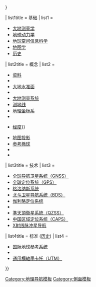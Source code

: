 {{Sidebar with collapsible lists
| name = Geodesy
| class = hlist
| titlestyle = padding-bottom:0.4em;
| title = [[大地测量学]] 
| image = [[File:Azimutalprojektion-schief kl-cropped.png|120px]]
| headingstyle = background:#c5d5a5;
| contentstyle = padding-top:0.2em;padding-bottom:0.7em;
| expanded = {{{expanded|{{{1|}}}}}}

| list1title = 基础
| list1 = {{startflatlist}}
* [[大地测量学]]
* [[地球动力学]]
* [[地球空间信息科学]]
* [[地图学]]
* [[大地测量学史|历史]]

| list2title = 概念
| list2 = {{startflatlist}}
* [[大地测量系统|资料]]
* {{le|地理距离|Geographical distance}}
* [[大地水准面]]
* {{le|地球形状|Figure of the Earth}}
* [[大地测量系统]]
* [[测地线]]
* [[地理坐标系]]
* {{link-en|水平位置标示|Horizontal position representation}}
* {{nowrap|[[纬度]]{{\}}[[经度]]}}
* [[地图投影]]
* [[参考椭球]]
* {{le|卫星大地测量学|Satellite geodesy}}
* {{le|空间参照系统|Spatial reference system}}

| list3title = 技术
| list3 =
* [[卫星导航系统|全球导航卫星系统（GNSS）]]
* [[全球定位系统|全球定位系统（GPS）]]
* [[格洛纳斯系统|格洛纳斯系统{{smaller|（俄罗斯）}}]]
* [[北斗卫星导航系统|北斗卫星导航系统（BDS）{{smaller|（中国）}}]]
* [[伽利略定位系統|伽利略定位系统{{smaller|（欧洲）}}]]
* {{longlink|[[印度区域导航卫星系统|印度区域导航卫星系统（IRNSS）]]}}
* [[準天頂衛星系統|準天頂衛星系統（QZSS）{{smaller|（日本）}}]]
* [[中国区域定位系统|中国区域定位系统（CAPS）]]
* [[X射线脉冲星导航]]

| list4title = 标准 ([[大地测量学史|历史]])
| list4 =
 {{Aligned table |class=nowrap |fullwidth=on |leftright=on
  |style=line-height:1.2em; |col1style=padding-left:0.5em; |col2style=font-size:90%;padding-right:0.55em;
  <!--Chronological:-->
  | {{tsl|en|Sea Level Datum of 1929|海平面基准|1929 海平面基准}}               | NGVD 29
  | [[英國國家格網參考系統|1936 英国国家格网参考系统]]                                       | OSGB36
  | [[SK-42参考系统|1942 SK-42参考系统]]                 | SK-42
  | [[ED50_(地理坐标系)|1950 欧洲测量系统]]                                         | ED50
  | {{tsl|en|South American Datum#SAD69|南美测量系统|1969 南美测量系统}}             | SAD69
  | [[大地测量系统|1980 大地测量系统]]                                   | GRS 80
  | {{tsl|en|North American Datum#North_American_Datum_of_1983|北美测量系统|1983 北美测量系统}} | NAD83
  | [[世界大地测量系统|1984 世界大地测量系统]]                  | WGS84
  | {{tsl|en|North American Vertical Datum of 1988|北美纵向测量系统|1988 北美纵向测量系统}} | NAVD88
  | {{tsl|en|European Terrestrial Reference System 1989|欧洲地球参考系统|1989 欧洲地球参考系统}} | ETRS89
  | [[GCJ-02|2002 中国加密测量系统]] |  GCJ-02
 }}
<!--Alphabetical:-->
* [[國際地表參考系統|国际地球参考系统]]
* {{link-en|空间参考系统标识符 SRID|Spatial Reference System}}
* [[通用橫軸墨卡托投影|通用横轴墨卡托（UTM）]]
}}<noinclude>

[[Category:地理导航模板]]
[[Category:側面模板]]
</noinclude>